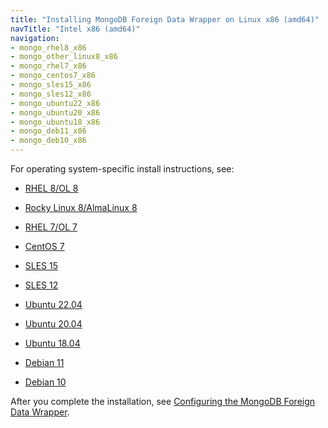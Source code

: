 ```yaml
---
title: "Installing MongoDB Foreign Data Wrapper on Linux x86 (amd64)"
navTitle: "Intel x86 (amd64)"
navigation:
- mongo_rhel8_x86
- mongo_other_linux8_x86
- mongo_rhel7_x86
- mongo_centos7_x86
- mongo_sles15_x86
- mongo_sles12_x86
- mongo_ubuntu22_x86
- mongo_ubuntu20_x86
- mongo_ubuntu18_x86
- mongo_deb11_x86
- mongo_deb10_x86
---
```


For operating system-specific install instructions, see:

  - [RHEL 8/OL 8](mongo_rhel8_x86)

  - [Rocky Linux 8/AlmaLinux 8](mongo_other_linux8_x86)
  - [RHEL 7/OL 7](mongo_rhel7_x86)
  - [CentOS 7](mongo_centos7_x86)
  - [SLES 15](mongo_sles15_x86)
  - [SLES 12](mongo_sles12_x86)
  - [Ubuntu 22.04](mongo_ubuntu22_x86)
  - [Ubuntu 20.04](mongo_ubuntu20_x86)
  - [Ubuntu 18.04](mongo_ubuntu18_x86)
  - [Debian 11](mongo_deb11_x86)
  - [Debian 10](mongo_deb10_x86)

After you complete the installation, see [Configuring the MongoDB Foreign Data Wrapper](../../07_configuring_the_mongo_data_adapter).